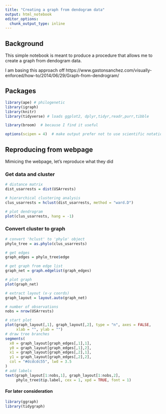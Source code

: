 ```yaml
---
title: "Creating a graph from dendogram data"
output: html_notebook
editor_options: 
  chunk_output_type: inline
---
```


## Background

This simple notebook is meant to produce a procedure that allows me to create a graph from dendogram data.

I am basing this approach off https://www.gastonsanchez.com/visually-enforced/how-to/2014/06/29/Graph-from-dendrogram/

## Packages



```r
library(ape) # philogenetic
library(igraph)
library(knitr)
library(tidyverse) # loads ggplot2, dplyr,tidyr,readr,purr,tibble

library(broom)  # because I find it useful

options(scipen = 4)  # make output prefer not to use scientific notation
```

## Reproducing from webpage

Mimicing the webpage, let's reproduce what they did

### Get data and cluster

```r
# distance matrix 
dist_usarrests = dist(USArrests)

# hierarchical clustering analysis
clus_usarrests = hclust(dist_usarrests, method = "ward.D")

# plot dendrogram
plot(clus_usarrests, hang = -1)
```

### Convert cluster to graph

```r
# convert 'hclust' to 'phylo' object
phylo_tree = as.phylo(clus_usarrests)

# get edges
graph_edges = phylo_tree$edge
```


```r
# get graph from edge list
graph_net = graph.edgelist(graph_edges)

# plot graph
plot(graph_net)
```

```r
# extract layout (x-y coords)
graph_layout = layout.auto(graph_net)

# number of observations
nobs = nrow(USArrests)

# start plot
plot(graph_layout[,1], graph_layout[,2], type = "n", axes = FALSE,
     xlab = "", ylab = "")
# draw tree branches
segments(
  x0 = graph_layout[graph_edges[,1],1], 
  y0 = graph_layout[graph_edges[,1],2],
  x1 = graph_layout[graph_edges[,2],1],
  y1 = graph_layout[graph_edges[,2],2],
  col = "#dcdcdc55", lwd = 3.5
)
# add labels
text(graph_layout[1:nobs,1], graph_layout[1:nobs,2],
     phylo_tree$tip.label, cex = 1, xpd = TRUE, font = 1)
```



#### For later consideration

```r
library(ggraph)
library(tidygraph)
```

